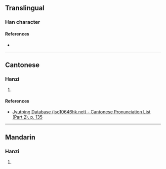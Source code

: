 {{character info/new}}
==Translingual==

===Han character===
{{Han char|rn=78|rad=歹|as=07|sn=11|four=14288|canj=MNKOO|ids=⿰歹夾}}

====References====
* {{Han ref|kx=0581.040|dkj=16471|dj=0973.140|hdz=21387.130|uh=6B8E|ud=27534|bh=D5DD|bd=54749}}

----

==Cantonese==

===Hanzi===
{{yue-hanzi|jyut=[[haap3]]|y=haap3}}

# {{defn|lang=yue|sort=歹07}}

====References====
* [http://www.iso10646hk.net/jp/document/download.jsp Jyutping Database (iso10646hk.net) - Cantonese Pronunciation List (Part 2), p. 135]

----

==Mandarin==

===Hanzi===
{{cmn-hanzi|pin=[[qià]] ([[qia4]])|wg=ch'ia<sup>4</sup>}}

# {{defn|lang=cmn|sort=歹07}}